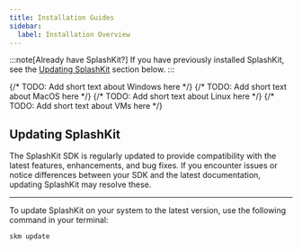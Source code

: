---
title: Installation Guides
sidebar:
  label: Installation Overview
---


:::note[Already have SplashKit?]
If you have previously installed SplashKit, see the [Updating SplashKit](#updating-splashkit) section below.
:::

<CardGrid>
  <Card title="Windows" icon="raphael:windows">
    {/* TODO: Add short text about Windows here */}
    <LinkCard
      title="Installation Guide (MSYS2)"
      href="/installation/windows-msys2/"
    />
    <LinkCard
      title="Installation Guide (WSL)"
      href="/installation/windows-wsl/"
    />
  </Card>
  <Card title="MacOS" icon="ic:baseline-apple">
    {/* TODO: Add short text about MacOS here */}
    <LinkCard
      title="Installation Guide"
      href="/installation/macos/"
    />
  </Card>
  <Card title="Linux" icon="logos:linux-tux">
    {/* TODO: Add short text about Linux here */}
    <LinkCard
      title="Installation Guide"
      href="/installation/linux/"
    />
  </Card>
  <Card title="Virtual Machine" icon="carbon:virtual-machine">
    {/* TODO: Add short text about VMs here */}
    <LinkCard
      title="Installation Guide"
      href="/installation/virtual-machine/"
    />
  </Card>
</CardGrid>

## Updating SplashKit

The SplashKit SDK is regularly updated to provide compatibility with the latest features, enhancements, and bug fixes. If you encounter issues or notice differences between your SDK and the latest documentation, updating SplashKit may resolve these.

---

To update SplashKit on your system to the latest version, use the following command in your terminal:

```shell
skm update
```
